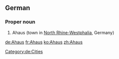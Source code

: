 ==German==
{{wikipedia}}
{{wikipedia|lang=de}}

===Proper noun===
{{head|de|proper noun}}

# Ahaus (town in [[North Rhine-Westphalia]], Germany)

[[Category:de:Cities]]

[[de:Ahaus]]
[[fr:Ahaus]]
[[ko:Ahaus]]
[[zh:Ahaus]]